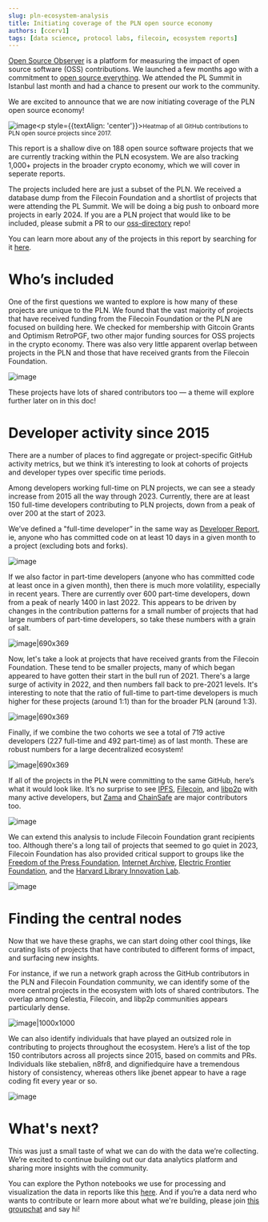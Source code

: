 ```yaml
---
slug: pln-ecosystem-analysis
title: Initiating coverage of the PLN open source economy
authors: [ccerv1]
tags: [data science, protocol labs, filecoin, ecosystem reports]
---
```


[Open Source Observer](https://www.opensource.observer/) is a platform for measuring the impact of open source software (OSS) contributions. We launched a few months ago with a commitment to [open source everything](https://docs.opensource.observer/blog/open-source-open-data-open-infra). We attended the PL Summit in Istanbul last month and had a chance to present our work to the community. 

We are excited to announce that we are now initiating coverage of the PLN open source economy!

![image](./datashader.png)<p style={{textAlign: 'center'}}><small>Heatmap of all GitHub contributions to PLN open source projects since 2017.</small></p>

This report is a shallow dive on 188 open source software projects that we are currently tracking within the PLN ecosystem. We are also tracking 1,000+ projects in the broader crypto economy, which we will cover in seperate reports. 

<!-- truncate -->

The projects included here are just a subset of the PLN. We received a database dump from the Filecoin Foundation and a shortlist of projects that were attending the PL Summit. We will be doing a big push to onboard more projects in early 2024. If you are a PLN project that would like to be included, please submit a PR to our [oss-directory](https://github.com/opensource-observer/oss-directory) repo!

You can learn more about any of the projects in this report by searching for it [here](https://www.opensource.observer).

# Who’s included

One of the first questions we wanted to explore is how many of these projects are unique to the PLN. We found that the vast majority of projects that have received funding from the Filecoin Foundation or the PLN are focused on building here. We checked for membership with Gitcoin Grants and Optimism RetroPGF, two other major funding sources for OSS projects in the crypto economy. There was also very little apparent overlap between projects in the PLN and those that have received grants from the Filecoin Foundation.

![image](./venn.png)

These projects have lots of shared contributors too — a theme will explore further later on in this doc!

# Developer activity since 2015

There are a number of places to find aggregate or project-specific GitHub activity metrics, but we think it’s interesting to look at cohorts of projects and developer types over specific time periods.

Among developers working full-time on PLN projects, we can see a steady increase from 2015 all the way through 2023. Currently, there are at least 150 full-time developers contributing to PLN projects, down from a peak of over 200 at the start of 2023.

We’ve defined a "full-time developer” in the same way as [Developer Report](https://www.developerreport.com/), ie, anyone who has committed code on at least 10 days in a given month to a project (excluding bots and forks). 

![image](./mads-pln.png)

If we also factor in part-time developers (anyone who has committed code at least once in a given month), then there is much more volatility, especially in recent years. There are currently over 600 part-time developers, down from a peak of nearly 1400 in last 2022. This appears to be driven by changes in the contribution patterns for a small number of projects that had large numbers of part-time developers, so take these numbers with a grain of salt.

![image|690x369](./mads-pln2.png)

Now, let's take a look at projects that have received grants from the Filecoin Foundation. These tend to be smaller projects, many of which began appeared to have gotten their start in the bull run of 2021. There's a large surge of activity in 2022, and then numbers fall back to pre-2021 levels. It's interesting to note that the ratio of full-time to part-time developers is much higher for these projects (around 1:1) than for the broader PLN (around 1:3).

![image|690x369](./mads-ff.png)

Finally, if we combine the two cohorts we see a total of 719 active developers (227 full-time and 492 part-time) as of last month. These are robust numbers for a large decentralized ecosystem!

![image|690x369](./mads-pln-ff.png)

If all of the projects in the PLN were committing to the same GitHub, here’s what it would look like. It’s no surprise to see [IPFS](https://www.opensource.observer/project/ipfs), [Filecoin](https://www.opensource.observer/project/filecoin-project), and [libp2p](https://www.opensource.observer/project/libp2p) with many active developers, but [Zama](https://www.opensource.observer/project/zama-ai) and [ChainSafe](https://www.opensource.observer/project/chainsafe) are major contributors too. 

![image](./heatmap-pln.png)

We can extend this analysis to include Filecoin Foundation grant recipients too. Although there's a long tail of projects that seemed to go quiet in 2023, Filecoin Foundation has also provided critical support to groups like the [Freedom of the Press Foundation](https://www.opensource.observer/project/freedom-of-the-press-foundation), [Internet Archive](https://www.opensource.observer/project/internet-archive), [Electric Frontier Foundation](https://www.opensource.observer/project/electronic-frontier-foundation), and the [Harvard Library Innovation Lab](https://www.opensource.observer/project/harvard-library-innovation-lab).

![image](./heatmap-pln-ff.png)

# Finding the central nodes

Now that we have these graphs, we can start doing other cool things, like curating lists of projects that have contributed to different forms of impact, and surfacing new insights.

For instance, if we run a network graph across the GitHub contributors in the PLN and Filecoin Foundation community, we can identify some of the more central projects in the ecosystem with lots of shared contributors. The overlap among Celestia, Filecoin, and libp2p communities appears particularly dense.

![image|1000x1000](./network-graph.png)

We can also identify individuals that have played an outsized role in contributing to projects throughout the ecosystem. Here’s a list of the top 150 contributors across all projects since 2015, based on commits and PRs. Individuals like stebalien, n8fr8, and dignifiedquire have a tremendous history of consistency, whereas others like jbenet appear to have a rage coding fit every year or so.

![image](./leaderboard.png)

# What's next?

This was just a small taste of what we can do with the data we’re collecting. We’re excited to continue building out our data analytics platform and sharing more insights with the community.

You can explore the Python notebooks we use for processing and visualization the data in reports like this [here](https://github.com/opensource-observer/insights/). And if you’re a data nerd who wants to contribute or learn more about what we're building, please join [this groupchat](https://t.me/osocommunity) and say hi!